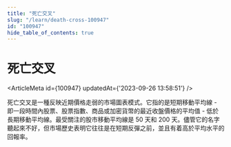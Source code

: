 ```yaml
---
title: "死亡交叉"
slug: "/learn/death-cross-100947"
id: "100947"
hide_table_of_contents: true
---
```



# 死亡交叉

<ArticleMeta id={100947} updatedAt={'2023-09-26 13:58:51'} />
<div className='border-solid border-b border-t-0 my-4 border-[var(--ifm-color-gray-300)]' />

死亡交叉是一種反映近期價格走弱的市場圖表模式。它指的是短期移動平均線 - 即一段時間內股票、股票指數、商品或加密貨幣的最近收盤價格的平均值 - 低於長期移動平均線。最受關注的股市移動平均線是 50 天和 200 天。儘管它的名字聽起來不好，但市場歷史表明它往往是在短期反彈之前，並且有着高於平均水平的回報率。
